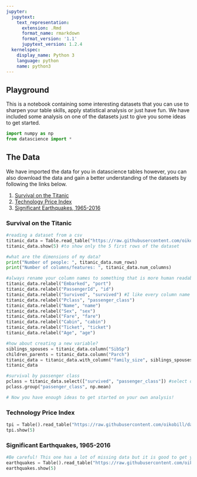 ```yaml
---
jupyter:
  jupytext:
    text_representation:
      extension: .Rmd
      format_name: rmarkdown
      format_version: '1.1'
      jupytext_version: 1.2.4
  kernelspec:
    display_name: Python 3
    language: python
    name: python3
---
```


<!-- #region {"deletable": true, "editable": true} -->
## Playground

This is a notebook containing some interesting datasets that you can use to sharpen your table skills, apply statistical analysis or just have fun. We have included some analysis on one of the datasets just to give you some ideas to get started.
<!-- #endregion -->

```python
import numpy as np
from datascience import *
```

<!-- #region {"deletable": true, "editable": true} -->
## The Data

We have imported the data for you in datascience tables however, you can also download the data and gain a better understanding of the datasets by following the links below.

1. <a href="https://www.kaggle.com/c/titanic">Survival on the Titanic</a>
2. <a href ="https://www.kaggle.com/ikalats/TechnologyPriceIndex">Technology Price Index</a>
3. <a href="https://www.kaggle.com/usgs/earthquake-database">Significant Earthquakes, 1965-2016</a>
<!-- #endregion -->

<!-- #region {"deletable": true, "editable": true} -->
### Survival on the Titanic
<!-- #endregion -->

```python
#reading a dataset from a csv
titanic_data = Table.read_table("https://raw.githubusercontent.com/oikobill/Kaggle/master/Titanic/data/train.csv")
titanic_data.show(5) #to show only the 5 first rows of the dataset
```

```python
#what are the dimensions of my data?
print("Number of people: ", titanic_data.num_rows)
print("Number of columns/features: ", titanic_data.num_columns)
```

```python
#always rename your column names to something that is more human readable
titanic_data.relabel("Embarked", "port")
titanic_data.relabel("PassengerId", "id")
titanic_data.relabel("Survived", "survived") #I like every column name to be in lowercase
titanic_data.relabel("Pclass", "passenger_class")
titanic_data.relabel("Name", "name")
titanic_data.relabel("Sex", "sex")
titanic_data.relabel("Fare", "fare")
titanic_data.relabel("Cabin", "cabin")
titanic_data.relabel("Ticket", "ticket")
titanic_data.relabel("Age", "age")
```

```python
#how about creating a new variable?
siblings_spouses = titanic_data.column("SibSp")
children_parents = titanic_data.column("Parch")
titanic_data = titanic_data.with_column("family_size", siblings_spouses+children_parents)
titanic_data
```

```python
#survival by passenger class 
pclass = titanic_data.select(["survived", "passenger_class"]) #select only some columns from the table
pclass.group("passenger_class", np.mean) 
```

```python
# Now you have enough ideas to get started on your own analysis!
```

<!-- #region {"deletable": true, "editable": true} -->
### Technology Price Index
<!-- #endregion -->

```python
tpi = Table().read_table("https://raw.githubusercontent.com/oikobill/data8_resources/master/notes/datasets/tech_price_index.csv")
tpi.show(5)
```

<!-- #region {"deletable": true, "editable": true} -->
### Significant Earthquakes, 1965-2016
<!-- #endregion -->

```python
#Be careful! This one has a lot of missing data but it is good to get you to think about how to handle them in the real world
earthquakes = Table().read_table("https://raw.githubusercontent.com/oikobill/data8_resources/master/notes/datasets/earthquake.csv")
earthquakes.show(5)
```
